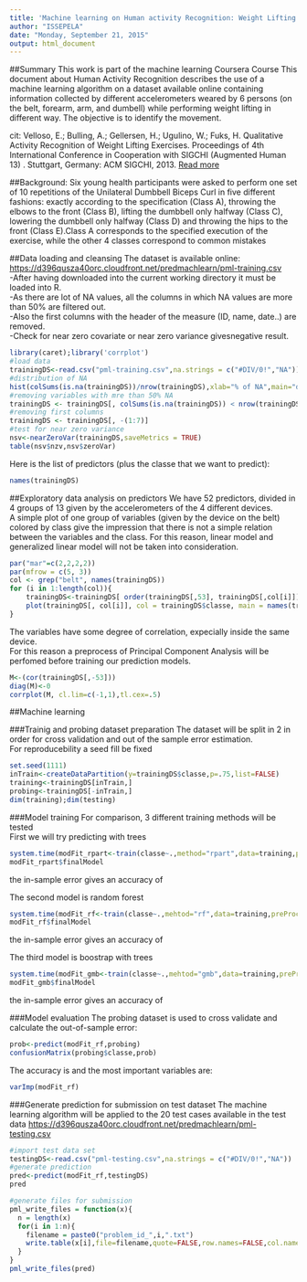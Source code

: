 ```yaml
---
title: 'Machine learning on Human activity Recognition: Weight Lifting Exercises'
author: "ISSEPELA"
date: "Monday, September 21, 2015"
output: html_document
---
```


##Summary
This work is part of the machine learning Coursera Course
This document about Human Activity Recognition describes the use of a machine learning algorithm on a dataset available online containing information collected by different accelerometers weared by 6 persons (on the belt, forearm, arm, and dumbell) while performing weight lifting in different way. The objective is to identify the movement.

cit: Velloso, E.; Bulling, A.; Gellersen, H.; Ugulino, W.; Fuks, H. Qualitative Activity Recognition of Weight Lifting Exercises. Proceedings of 4th International Conference in Cooperation with SIGCHI (Augmented Human 13) . Stuttgart, Germany: ACM SIGCHI, 2013.
[Read more](http://groupware.les.inf.puc-rio.br/har#ixzz3mqgGqLDw)

##Background:
Six young health participants were asked to perform one set of 10 repetitions of the Unilateral Dumbbell Biceps Curl in five different fashions: exactly according to the specification (Class A), throwing the elbows to the front (Class B), lifting the dumbbell only halfway (Class C), lowering the dumbbell only halfway (Class D) and throwing the hips to the front (Class E).Class A corresponds to the specified execution of the exercise, while the other 4 classes correspond to common mistakes

##Data loading and cleansing
The dataset is available online: [https://d396qusza40orc.cloudfront.net/predmachlearn/pml-training.csv](https://d396qusza40orc.cloudfront.net/predmachlearn/pml-training.csv)  
-After having downloaded into the current working directory it must be loaded into R.  
-As there are lot of NA values, all the columns in which NA values are more than 50% are filtered out.  
-Also the first columns with the header of the measure (ID, name, date..) are removed.  
-Check for near zero covariate or near zero variance givesnegative result.  
```r
library(caret);library('corrplot')
#load data
trainingDS<-read.csv("pml-training.csv",na.strings = c("#DIV/0!","NA"))
#distribution of NA
hist(colSums(is.na(trainingDS))/nrow(trainingDS),xlab="% of NA",main="distribution of NA across variables",col="green")
#removing variables with mre than 50% NA
trainingDS <- trainingDS[, colSums(is.na(trainingDS)) < nrow(trainingDS)/2]
#removing first columns
trainingDS <- trainingDS[, -(1:7)]
#test for near zero variance
nsv<-nearZeroVar(trainingDS,saveMetrics = TRUE)
table(nsv$nzv,nsv$zeroVar)
```

Here is the list of predictors (plus the classe that we want to predict):
```r
names(trainingDS)
```

##Exploratory data analysis on predictors
We have 52 predictors, divided in 4 groups of 13 given by the accelerometers of the 4 different devices.  
A simple plot of one group of variables (given by the device on the belt) colored by class give the impression that there is not a simple relation between the variables and the class. For this reason, linear model and generalized linear model will not be taken into consideration.
```r
par("mar"=c(2,2,2,2))
par(mfrow = c(5, 3))
col <- grep("belt", names(trainingDS))
for (i in 1:length(col)){
    trainingDS<-trainingDS[ order(trainingDS[,53], trainingDS[,col[i]]), ]
    plot(trainingDS[, col[i]], col = trainingDS$classe, main = names(trainingDS)[col[i]])   
}
```

The variables have some degree of correlation, expecially inside the same device.  
For this reason a preprocess of Principal Component Analysis will be perfomed before training our prediction models.
```r
M<-(cor(trainingDS[,-53]))
diag(M)<-0
corrplot(M, cl.lim=c(-1,1),tl.cex=.5)  
```

##Machine learning

###Trainig and probing dataset preparation
The dataset will be split in 2 in order for cross validation and out of the sample error estimation.  
For reproducebility a seed fill be fixed
```r
set.seed(1111)
inTrain<-createDataPartition(y=trainingDS$classe,p=.75,list=FALSE)
training<-trainingDS[inTrain,]
probing<-trainingDS[-inTrain,]
dim(training);dim(testing)
```

###Model training
For comparison, 3 different training methods will be tested  
First we will try predicting with trees
```r
system.time(modFit_rpart<-train(classe~.,method="rpart",data=training,preProcess=c("center","scale","pca")))
modFit_rpart$finalModel
```
the in-sample error gives an accuracy of  

The second model is random forest
```r
system.time(modFit_rf<-train(classe~.,mehtod="rf",data=training,preProcess=c("center","scale","pca")))
modFit_rf$finalModel
```
the in-sample error gives an accuracy of  

The third model is boostrap with trees
```r
system.time(modFit_gmb<-train(classe~.,mehtod="gmb",data=training,preProcess=c("center","scale","pca")))
modFit_gmb$finalModel
```
the in-sample error gives an accuracy of  

###Model evaluation
The probing dataset is used to cross validate and calculate the out-of-sample error:
```r
prob<-predict(modFit_rf,probing)
confusionMatrix(probing$classe,prob)
```
The accuracy is
and the most important variables are:
```r
varImp(modFit_rf)
```


###Generate prediction for submission on test dataset
The machine learning algorithm will be applied to the 20 test cases available in the test data [https://d396qusza40orc.cloudfront.net/predmachlearn/pml-testing.csv](https://d396qusza40orc.cloudfront.net/predmachlearn/pml-testing.csv)
```r
#import test data set
testingDS<-read.csv("pml-testing.csv",na.strings = c("#DIV/0!","NA"))
#generate prediction
pred<-predict(modFit_rf,testingDS)
pred

#generate files for submission
pml_write_files = function(x){
  n = length(x)
  for(i in 1:n){
    filename = paste0("problem_id_",i,".txt")
    write.table(x[i],file=filename,quote=FALSE,row.names=FALSE,col.names=FALSE)
  }
}
pml_write_files(pred)
```





